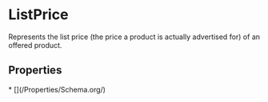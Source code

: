 
# ListPrice

Represents the list price (the price a product is actually advertised for) of an offered product.

## Properties

<Grid>
* [](/Properties/Schema.org/)

</Grid>

